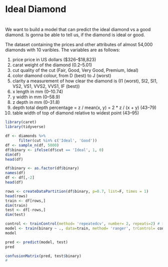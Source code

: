 # Ideal Diamond

# 

We want to build a model that can predict the ideal diamond vs a good diamond. Is gonna be able to tell us, if the diamond is ideal or good. 

The dataset containing the prices and other attributes of almost 54,000 diamonds with 10 varibles. The variables are as follows:

1. price          price in US dollars (\$326–\$18,823)
2. carat          weight of the diamond (0.2–5.01)
3. cut            quality of the cut (Fair, Good, Very Good, Premium, Ideal)
4. color          diamond colour, from D (best) to J (worst)
5. clarity        a measurement of how clear the diamond is (I1 (worst), SI2, SI1, VS2, VS1, VVS2, VVS1, IF (best))
6. x        length in mm (0–10.74)
7. y        width in mm (0–58.9)
8. z        depth in mm (0–31.8)
9. depth          total depth percentage = z / mean(x, y) = 2 * z / (x + y) (43–79)
10. table         width of top of diamond relative to widest point (43–95)

```{r}
library(caret)
library(tidyverse)

df <- diamonds %>% 
      filter(cut %in% c('Ideal', 'Good'))
df <- sample_n(df, 5000)
df$binary <- ifelse(df$cut == 'Ideal', 1, 0)
dim(df)
head(df)
```

```{r}
df$binary <- as.factor(df$binary)
names(df)
df <- df[,-2]
head(df)
```

```{r}
rows <- createDataPartition(df$binary, p=0.7, list=F, times = 1)
head(rows)
train <- df[rows,]
dim(train)
test <- df[-rows,]
dim(test)
```

```{r}
control <- trainControl(method= 'repeatedcv', number= 2, repeats=2) # the cross validation is a method that involves putting the data into case subsets. In our case we just put two for each subset is healout while the model is trained on other subset this process is complete until acuraccy is determined for each instance in the data set and overal accuracy its provided, in our case we are using a repeated crosvalidation and this is the proces when the data folds and repeteed a number of times the final model accuracy is taken as the mean of the model repeats.
model <- train(binary ~ ., data=train, method= 'ranger', trControl= control)
model
```

```{r}
pred <- predict(model, test)
pred

confusionMatrix(pred, test$binary)
#
```

